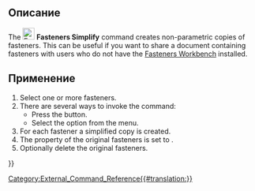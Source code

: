 <languages/>

{{Docnav/ru
|[[Fasteners_Move/ru|Move]]
|[[Fasteners_MatchTypeInner/ru|MatchTypeInner]]
|[[Fasteners_Workbench/ru|Fasteners]]
|IconL=Fasteners_Move.svg
|IconR=Fasteners_MatchTypeInner.svg
|IconC=Fasteners_workbench_icon.svg
}}

{{GuiCommand
|Name=Fasteners Simplify
|MenuLocation=Fasteners → Simplify shape
|Workbenches=[[Fasteners_Workbench|Fasteners]]
}}

<span id="Description"></span>
==Описание== 

The [[Image:Fasteners_Simplify.svg|24px]] '''Fasteners Simplify''' command creates non-parametric copies of fasteners. This can be useful if you want to share a document containing fasteners with users who do not have the [[Fasteners_Workbench|Fasteners Workbench]] installed.

<span id="Usage"></span>
==Применение== 

# Select one or more fasteners.
# There are several ways to invoke the command:
#* Press the {{Button|[[Image:Fasteners_Simplify.svg|16px]] [[Fasteners_Simplify|Simplify shape]]}} button.
#* Select the {{MenuCommand|Fasteners → [[Image:Fasteners_Simplify.svg|16px]] Simplify shape}} option from the menu.
# For each fastener a simplified copy is created.
# The {{PropertyView|Visibility}} property of the original fasteners is set to {{FALSE}}.
# Optionally delete the original fasteners.


{{Docnav/ru
|[[Fasteners_Move/ru|Move]]
|[[Fasteners_MatchTypeInner/ru|MatchTypeInner]]
|[[Fasteners_Workbench/ru|Fasteners]]
|IconL=Fasteners_Move.svg
|IconR=Fasteners_MatchTypeInner.svg
|IconC=Fasteners_workbench_icon.svg
}}

[[Category:External_Command_Reference{{#translation:}}]]
{{Fasteners_Tools_navi{{#translation:}}}}